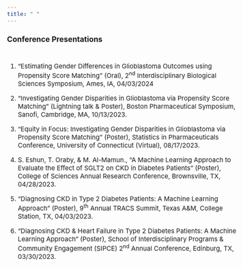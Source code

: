```yaml
---
title: " "
---
```


<style>
body {
    font-size: 15px;
}
nav button {
    all: unset;
}
</style>

### Conference Presentations

<div style="height: 10px;"></div>
  
1. "Estimating Gender Differences in Glioblastoma Outcomes using Propensity Score Matching" (Oral), 2<sup>nd</sup> Interdisciplinary Biological Sciences Symposium, Ames, IA, 04/03/2024

1. "Investigating Gender Disparities in Glioblastoma via Propensity Score Matching" (Lightning talk & Poster), Boston Pharmaceutical Symposium, Sanofi, Cambridge, MA, 10/13/2023.

1. "Equity in Focus: Investigating Gender Disparities in Glioblastoma via Propensity Score Matching" (Poster), Statistics in Pharmaceuticals Conference, University of Connecticut (Virtual), 08/17/2023.

1. S. Eshun, T. Oraby, & M. Al-Mamun., "A Machine Learning Approach to Evaluate the Effect of SGLT2 on CKD in Diabetes Patients" (Poster), College of Sciences Annual Research Conference, Brownsville, TX, 04/28/2023.

1. "Diagnosing CKD in Type 2 Diabetes Patients: A Machine Learning Approach" (Poster), 9<sup>th</sup> Annual TRACS Summit, Texas A&M, College Station, TX, 04/03/2023.

1. "Diagnosing CKD & Heart Failure in Type 2 Diabetes Patients: A Machine Learning Approach" (Poster), School of Interdisciplinary Programs & Community Engagement (SIPCE) 2<sup>nd</sup> Annual Conference, Edinburg, TX, 03/30/2023.

